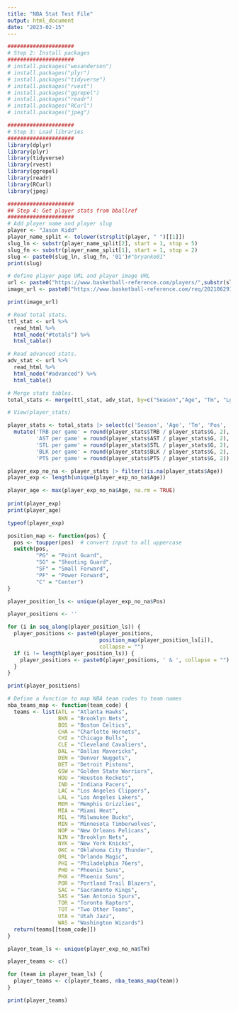 ```yaml
---
title: "NBA Stat Test File"
output: html_document
date: "2023-02-15"
---
```


```r
#####################
# Step 2: Install packages
#####################
# install.packages("wesanderson")
# install.packages("plyr")
# install.packages("tidyverse")
# install.packages("rvest")
# install.packages("ggrepel")
# install.packages("readr")
# install.packages("RCurl")
# install.packages("jpeg")

#####################
# Step 3: Load libraries
#####################
library(dplyr)
library(plyr)
library(tidyverse)
library(rvest)
library(ggrepel)
library(readr)
library(RCurl)
library(jpeg)
```

```r
#####################
## Step 4: Get player stats from bballref
#####################
# Add player name and player slug
player <- "Jason Kidd"
player_name_split <- tolower(strsplit(player, " ")[[1]])
slug_ln <- substr(player_name_split[2], start = 1, stop = 5)
slug_fn <- substr(player_name_split[1], start = 1, stop = 2)
slug <- paste0(slug_ln, slug_fn, '01')#"bryanko01" 
print(slug)

# define player page URL and player image URL
url <- paste0("https://www.basketball-reference.com/players/",substr(slug,1,1),"/",slug,".html")
image_url <- paste0("https://www.basketball-reference.com/req/202106291/images/players/",slug,".jpg")

print(image_url)
```

```r
# Read total stats.
ttl_stat <- url %>%
  read_html %>%
  html_node("#totals") %>% 
  html_table()

# Read advanced stats.
adv_stat <- url %>%
  read_html %>%
  html_node("#advanced") %>% 
  html_table()

# Merge stats tables.
total_stats <- merge(ttl_stat, adv_stat, by=c("Season","Age", "Tm", "Lg", "Pos", "G", "MP"))

# View(player_stats)
```

```r
player_stats <- total_stats |> select(c('Season', 'Age', 'Tm', 'Pos', 'G', 'FG%', 'TRB', 'AST', 'STL', 'BLK', 'PTS')) |>
  mutate('TRB per game' = round(player_stats$TRB / player_stats$G, 2),
         'AST per game' = round(player_stats$AST / player_stats$G, 2),
         'STL per game' = round(player_stats$STL / player_stats$G, 2),
         'BLK per game' = round(player_stats$BLK / player_stats$G, 2),
         'PTS per game' = round(player_stats$PTS / player_stats$G, 2))

player_exp_no_na <- player_stats |> filter(!is.na(player_stats$Age))
player_exp <- length(unique(player_exp_no_na$Age))

player_age <- max(player_exp_no_na$Age, na.rm = TRUE)
                                     
print(player_exp)
print(player_age)

typeof(player_exp)

```

```r
position_map <- function(pos) {
  pos <- toupper(pos)  # convert input to all uppercase
  switch(pos,
         "PG" = "Point Guard",
         "SG" = "Shooting Guard",
         "SF" = "Small Forward",
         "PF" = "Power Forward",
         "C" = "Center")
}

```

```r
player_position_ls <- unique(player_exp_no_na$Pos)

player_positions <- ''

for (i in seq_along(player_position_ls)) {
  player_positions <- paste0(player_positions, 
                             position_map(player_position_ls[i]), 
                             collapse = "")
  if (i != length(player_position_ls)) {
    player_positions <- paste0(player_positions, ' & ', collapse = "")
  }
}

print(player_positions)

```

```r
# Define a function to map NBA team codes to team names
nba_teams_map <- function(team_code) {
  teams <- list(ATL = "Atlanta Hawks",
                BKN = "Brooklyn Nets",
                BOS = "Boston Celtics",
                CHA = "Charlotte Hornets",
                CHI = "Chicago Bulls",
                CLE = "Cleveland Cavaliers",
                DAL = "Dallas Mavericks",
                DEN = "Denver Nuggets",
                DET = "Detroit Pistons",
                GSW = "Golden State Warriors",
                HOU = "Houston Rockets",
                IND = "Indiana Pacers",
                LAC = "Los Angeles Clippers",
                LAL = "Los Angeles Lakers",
                MEM = "Memphis Grizzlies",
                MIA = "Miami Heat",
                MIL = "Milwaukee Bucks",
                MIN = "Minnesota Timberwolves",
                NOP = "New Orleans Pelicans",
                NJN = "Brooklyn Nets",
                NYK = "New York Knicks",
                OKC = "Oklahoma City Thunder",
                ORL = "Orlando Magic",
                PHI = "Philadelphia 76ers",
                PHO = "Phoenix Suns",
                PHX = "Phoenix Suns",
                POR = "Portland Trail Blazers",
                SAC = "Sacramento Kings",
                SAS = "San Antonio Spurs",
                TOR = "Toronto Raptors",
                TOT = "Two Other Teams",
                UTA = "Utah Jazz",
                WAS = "Washington Wizards")
  return(teams[[team_code]])
}

```

```r
player_team_ls <- unique(player_exp_no_na$Tm)

player_teams <- c()

for (team in player_team_ls) {
  player_teams <- c(player_teams, nba_teams_map(team))
}

print(player_teams)
```
